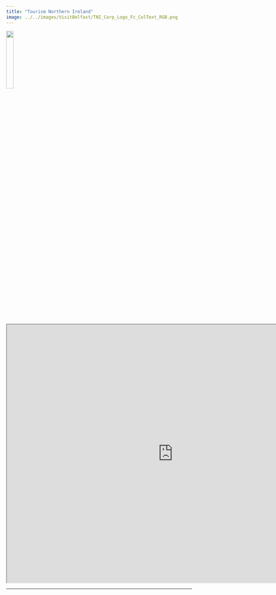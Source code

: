 ```yaml
---
title: "Tourism Northern Ireland"
image: ../../images/VisitBelfast/TNI_Corp_Logo_Fc_ColText_RGB.png
---
```


![](../../images/VisitBelfast/TNI_Corp_Logo_Fc_ColText_RGB.png){fig-align="left" fig-alt="The Tourism Northern Ireland Logo." width=20%}


```{=html}
<iframe width="900" height="700" src="https://www.tourismni.com/" title="Tourism Northern Ireland Website"></iframe>
```
---
